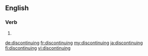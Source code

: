 ==English==

===Verb===
{{head|en|present participle}}

# {{present participle of|discontinue|lang=en}}

[[de:discontinuing]]
[[fr:discontinuing]]
[[my:discontinuing]]
[[ja:discontinuing]]
[[fi:discontinuing]]
[[vi:discontinuing]]